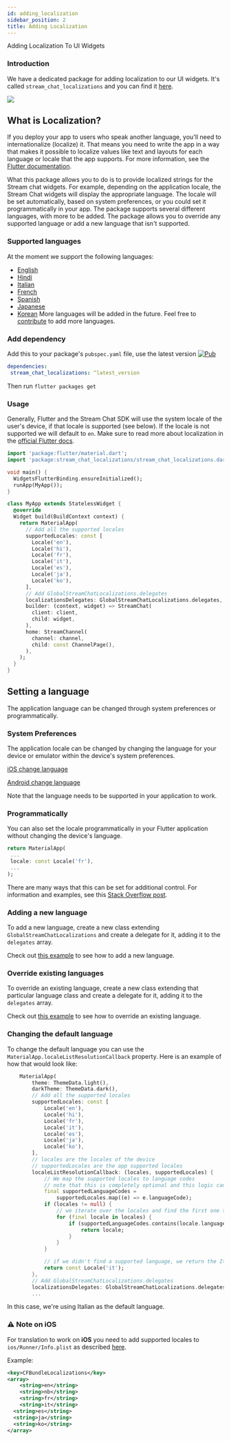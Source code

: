 ```yaml
---
id: adding_localization
sidebar_position: 2
title: Adding Localization
---
```


Adding Localization To UI Widgets

### Introduction

We have a dedicated package for adding localization to our UI widgets. It's called `stream_chat_localizations` and you can find it [here](https://pub.dev/packages/stream_chat_localizations).

![](../assets/localization_support.jpg)

## What is Localization?

If you deploy your app to users who speak another language, you'll need to internationalize (localize) it. That means you need to write the app in a way that makes it possible to localize values like text and layouts for each language or locale that the app supports. For more information, see the [Flutter documentation](https://flutter.dev/docs/development/accessibility-and-localization/**internationalization**).

What this package allows you to do is to provide localized strings for the Stream chat widgets. For example, depending on the application locale, the Stream Chat widgets will display the appropriate language. The locale will be set automatically, based on system preferences, or you could set it programmatically in your app. The package supports several different languages, with more to be added. The package allows you to override any supported language or add a new language that isn't supported.

### Supported languages

At the moment we support the following languages:
- [English](https://github.com/GetStream/stream-chat-flutter/blob/master/packages/stream_chat_localizations/lib/src/stream_chat_localizations_en.dart)
- [Hindi](https://github.com/GetStream/stream-chat-flutter/blob/master/packages/stream_chat_localizations/lib/src/stream_chat_localizations_hi.dart)
- [Italian](https://github.com/GetStream/stream-chat-flutter/blob/master/packages/stream_chat_localizations/lib/src/stream_chat_localizations_it.dart)
- [French](https://github.com/GetStream/stream-chat-flutter/blob/master/packages/stream_chat_localizations/lib/src/stream_chat_localizations_fr.dart)
- [Spanish](https://github.com/GetStream/stream-chat-flutter/blob/master/packages/stream_chat_localizations/lib/src/stream_chat_localizations_es.dart)
- [Japanese](https://github.com/GetStream/stream-chat-flutter/blob/master/packages/stream_chat_localizations/lib/src/stream_chat_localizations_ja.dart)
- [Korean](https://github.com/GetStream/stream-chat-flutter/blob/master/packages/stream_chat_localizations/lib/src/stream_chat_localizations_ko.dart)
More languages will be added in the future. Feel free to [contribute](https://github.com/GetStream/stream-chat-flutter/blob/master/CONTRIBUTING.md) to add more languages.

### Add dependency

Add this to your package's `pubspec.yaml` file, use the latest version [![Pub](https://img.shields.io/pub/v/stream_chat_localizations.svg)](https://pub.dartlang.org/packages/stream_chat_localizations)
```yaml
dependencies:
 stream_chat_localizations: ^latest_version
```

Then run `flutter packages get`

### Usage

Generally, Flutter and the Stream Chat SDK will use the system locale of the user's device, if that locale is supported (see below). If the locale is not supported we will default to `en`.
Make sure to read more about localization in the [official Flutter docs](https://flutter.dev/docs/development/accessibility-and-localization/internationalization).

```dart
import 'package:flutter/material.dart';
import 'package:stream_chat_localizations/stream_chat_localizations.dart';

void main() {
  WidgetsFlutterBinding.ensureInitialized();
  runApp(MyApp());
}

class MyApp extends StatelessWidget {
  @override
  Widget build(BuildContext context) {
    return MaterialApp(
      // Add all the supported locales
      supportedLocales: const [
        Locale('en'),
        Locale('hi'),
        Locale('fr'),
        Locale('it'),
        Locale('es'),
        Locale('ja'),
        Locale('ko'),
      ],
      // Add GlobalStreamChatLocalizations.delegates
      localizationsDelegates: GlobalStreamChatLocalizations.delegates,
      builder: (context, widget) => StreamChat(
        client: client,
        child: widget,
      ),
      home: StreamChannel(
        channel: channel,
        child: const ChannelPage(),
      ),
    );
  }
}
```

## Setting a language
The application language can be changed through system preferences or programmatically.

### System Preferences
The application locale can be changed by changing the language for your device or emulator within the device's system preferences.

[iOS change language](https://support.apple.com/en-us/HT204031)

[Android change language](https://support.google.com/websearch/answer/3333234?co=GENIE.Platform%3DAndroid&hl=en)

Note that the language needs to be supported in your application to work.

### Programmatically
You can also set the locale programmatically in your Flutter application without changing the device's language.

```dart
return MaterialApp(
 ...
 locale: const Locale('fr'),
 ...
);
```

There are many ways that this can be set for additional control. For information and examples, see this [Stack Overflow post](https://stackoverflow.com/questions/49441212/flutter-multi-lingual-application-how-to-override-the-locale).

### Adding a new language

To add a new language, create a new class extending `GlobalStreamChatLocalizations` and create a delegate for it, adding it to the `delegates` array.

Check out [this example](https://github.com/GetStream/stream-chat-flutter/blob/master/packages/stream_chat_localizations/example/lib/add_new_lang.dart) to see how to add a new language.

### Override existing languages

To override an existing language, create a new class extending that particular language class and create a delegate for it, adding it to the `delegates` array.

Check out [this example](https://github.com/GetStream/stream-chat-flutter/blob/master/packages/stream_chat_localizations/example/lib/override_lang.dart) to see how to override an existing language.

### Changing the default language

To change the default language you can use the `MaterialApp.localeListResolutionCallback` property.
Here is an example of how that would look like:

```dart
    MaterialApp(
        theme: ThemeData.light(),
        darkTheme: ThemeData.dark(),
        // Add all the supported locales
        supportedLocales: const [
            Locale('en'),
            Locale('hi'),
            Locale('fr'),
            Locale('it'),
            Locale('es'),
            Locale('ja'),
            Locale('ko'),
        ],
        // locales are the locales of the device
        // supportedLocales are the app supported locales
        localeListResolutionCallback: (locales, supportedLocales) {
            // We map the supported locales to language codes
            // note that this is completely optional and this logic can be changed as you like
            final supportedLanguageCodes =
                supportedLocales.map((e) => e.languageCode);
            if (locales != null) {
                // we iterate over the locales and find the first one that is supported
                for (final locale in locales) {
                    if (supportedLanguageCodes.contains(locale.languageCode)) {
                        return locale;
                    }
                }
            }

            // if we didn't find a supported language, we return the Italian language
            return const Locale('it');
        },
        // Add GlobalStreamChatLocalizations.delegates
        localizationsDelegates: GlobalStreamChatLocalizations.delegates,
        ...

```

In this case, we're using Italian as the default language.

### ⚠️ Note on **iOS**

For translation to work on **iOS** you need to add supported locales to 
`ios/Runner/Info.plist` as described [here](https://flutter.dev/docs/development/accessibility-and-localization/internationalization#specifying-supportedlocales).

Example:

```xml
<key>CFBundleLocalizations</key>
<array>
	<string>en</string>
	<string>nb</string>
	<string>fr</string>
	<string>it</string>
  <string>es</string>
  <string>ja</string>
  <string>ko</string>
</array>
```

